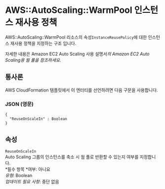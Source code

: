 # AWS::AutoScaling::WarmPool 인스턴스 재사용 정책

AWS::AutoScaling::WarmPool 리소스의 속성`InstanceReusePolicy`에 대한 인스턴스 재사용 정책을 지정하는 구조 입니다.

자세한 내용은 Amazon EC2 Auto Scaling 사용 설명서*의 Amazon EC2 Auto Scaling용 웜 풀을 참조하세요*.

## 통사론

AWS CloudFormation 템플릿에서 이 엔터티를 선언하려면 다음 구문을 사용합니다.

### JSON (영문)

```
{
  "ReuseOnScaleIn" : Boolean
}
```

## 속성

`ReuseOnScaleIn`  
Auto Scaling 그룹의 인스턴스를 축소 시 웜 풀로 반환할 수 있는지 여부를 지정합니다.  
*필수 항목 *여부: 아니요  
_유형_: Boolean  
_업데이트 필요 사항_: 중단 없음

